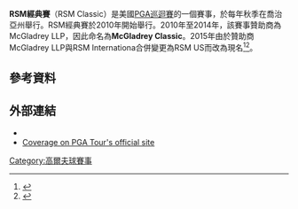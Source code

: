 {{Infobox golf tournament
| name             = RSM Classic
| nickname         = 
| image            = 
| location         = [[Sea_Island,_Georgia|Sea Island, Georgia]]
| establishment    = {{Start date and age|2010}}
| course           = Sea Island Golf Club,<br>Seaside course
| par              = 70
| yardage          = {{convert|7055|yd}}
| tour             = [[PGA巡迴賽|PGA巡迴賽]]
| org              = [[Davis_Love_III|Davis Love]]基金會
| format           = [[比桿賽|比桿賽]]
| purse            = 570萬美元
| month_played     = 11月
| aggregate        = 260 [[Kevin_Kisner|Kevin Kisner]] (2015)
| to-par           = −22 (as above)
| current_champion = {{flagicon|USA}} [[Kevin_Kisner|Kevin Kisner]]
}}
{{Location map
|USA relief
|relief     = 1
|label      = <small>Sea Island <br>Golf Club </small>
|lat        = 31.138
|long       = -81.406
|caption    = 在美國的位置
|float      = 
|background= 
|width      = 240
}}
'''RSM經典賽'''（RSM Classic）是美國[[PGA巡迴賽|PGA巡迴賽]]的一個賽事，於每年秋季在喬治亞州舉行。RSM經典賽於2010年開始舉行。2010年至2014年，該賽事贊助商為McGladrey LLP，因此命名為'''McGladrey Classic'''。2015年由於贊助商McGladrey LLP與RSM  Internationa合併變更為RSM US而改為現名<ref name=rename>{{cite web |url=http://www.pgatour.com/company/2015/11/05/the-rsm-classic.html |title=The McGladrey Classic renamed The RSM Classic |publisher=PGA Tour |date=November 5, 2015 |accessdate=2016-02-24 |archive-date=2016-03-04 |archive-url=https://web.archive.org/web/20160304103657/http://www.pgatour.com/company/2015/11/05/the-rsm-classic.html |dead-url=no }}</ref><ref>{{Cite web|title=McGladrey to adopt RSM brand name in October|url=https://rsmus.com/who-we-are/mcgladrey-to-adopt-rsm-brand-name-in-october.html|work=rsmus.com|accessdate=2019-05-04|language=en|archive-date=2019-05-04|archive-url=https://web.archive.org/web/20190504004837/https://rsmus.com/who-we-are/mcgladrey-to-adopt-rsm-brand-name-in-october.html|dead-url=no}}</ref>。

==參考資料==
{{reflist}}

==外部連結==
*{{official|http://www.mcgladreyclassic.com}}
*[http://www.pgatour.com/tournaments/the-rsm-classic.html Coverage on PGA Tour's official site]{{Wayback|url=http://www.pgatour.com/tournaments/the-rsm-classic.html |date=20160304090843 }}

{{coord|31.138|-81.406|display=title|type:event}}

{{PGA_Tour_Events}}

[[Category:高爾夫球賽事|Category:高爾夫球賽事]]